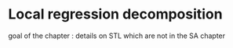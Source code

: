 # Local regression decomposition

goal of the chapter : details on STL which are not in the SA chapter

